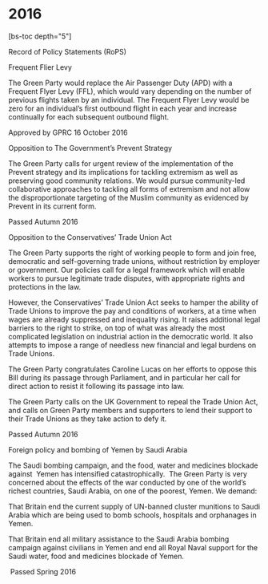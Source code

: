 # 2016

[bs-toc depth="5"]

Record of Policy Statements (RoPS)

Frequent Flier Levy

The Green Party would replace the Air Passenger Duty (APD) with a Frequent Flyer Levy (FFL), which would vary depending on the number of previous flights taken by an individual. The Frequent Flyer Levy would be zero for an individual’s first outbound flight in each year and increase continually for each subsequent outbound flight.

Approved by GPRC 16 October 2016

Opposition to The Government’s Prevent Strategy

The Green Party calls for urgent review of the implementation of the Prevent strategy and its implications for tackling extremism as well as preserving good community relations. We would pursue community-led collaborative approaches to tackling all forms of extremism and not allow the disproportionate targeting of the Muslim community as evidenced by Prevent in its current form.

Passed Autumn 2016

Opposition to the Conservatives’ Trade Union Act

The Green Party supports the right of working people to form and join free, democratic and self-governing trade unions, without restriction by employer or government. Our policies call for a legal framework which will enable workers to pursue legitimate trade disputes, with appropriate rights and protections in the law.

However, the Conservatives’ Trade Union Act seeks to hamper the ability of Trade Unions to improve the pay and conditions of workers, at a time when wages are already suppressed and inequality rising. It raises additional legal barriers to the right to strike, on top of what was already the most complicated legislation on industrial action in the democratic world. It also attempts to impose a range of needless new financial and legal burdens on Trade Unions.

The Green Party congratulates Caroline Lucas on her efforts to oppose this Bill during its passage through Parliament, and in particular her call for direct action to resist it following its passage into law.

The Green Party calls on the UK Government to repeal the Trade Union Act, and calls on Green Party members and supporters to lend their support to their Trade Unions as they take action to defy it.

Passed Autumn 2016

Foreign policy and bombing of Yemen by Saudi Arabia

The Saudi bombing campaign, and the food, water and medicines blockade against  Yemen has intensified catastrophically.  The Green Party is very concerned about the effects of the war conducted by one of the world’s richest countries, Saudi Arabia, on one of the poorest, Yemen. We demand:

That Britain end the current supply of UN-banned cluster munitions to Saudi Arabia which are being used to bomb schools, hospitals and orphanages in Yemen.

That Britain end all military assistance to the Saudi Arabia bombing campaign against civilians in Yemen and end all Royal Naval support for the Saudi water, food and medicines blockade of Yemen.

 Passed Spring 2016
